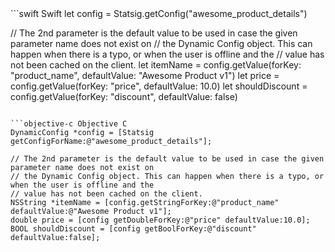 
<CodeGroup>
```swift Swift
let config = Statsig.getConfig("awesome_product_details")

// The 2nd parameter is the default value to be used in case the given parameter name does not exist on
// the Dynamic Config object. This can happen when there is a typo, or when the user is offline and the
// value has not been cached on the client.
let itemName = config.getValue(forKey: "product_name", defaultValue: "Awesome Product v1")
let price = config.getValue(forKey: "price", defaultValue: 10.0)
let shouldDiscount = config.getValue(forKey: "discount", defaultValue: false)
```

```objective-c Objective C
DynamicConfig *config = [Statsig getConfigForName:@"awesome_product_details"];

// The 2nd parameter is the default value to be used in case the given parameter name does not exist on
// the Dynamic Config object. This can happen when there is a typo, or when the user is offline and the
// value has not been cached on the client.
NSString *itemName = [config.getStringForKey:@"product_name" defaultValue:@"Awesome Product v1"];
double price = [config getDoubleForKey:@"price" defaultValue:10.0];
BOOL shouldDiscount = [config getBoolForKey:@"discount" defaultValue:false];
```
</CodeGroup>

